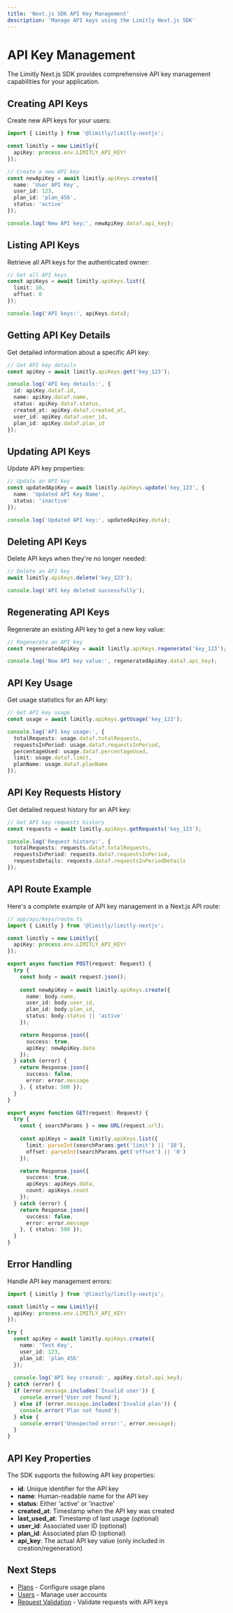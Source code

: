 ```yaml
---
title: 'Next.js SDK API Key Management'
description: 'Manage API keys using the Limitly Next.js SDK'
---
```


# API Key Management

The Limitly Next.js SDK provides comprehensive API key management capabilities for your application.

## Creating API Keys

Create new API keys for your users:

```typescript
import { Limitly } from '@limitly/limitly-nextjs';

const limitly = new Limitly({
  apiKey: process.env.LIMITLY_API_KEY!
});

// Create a new API key
const newApiKey = await limitly.apiKeys.create({
  name: 'User API Key',
  user_id: 123,
  plan_id: 'plan_456',
  status: 'active'
});

console.log('New API key:', newApiKey.data?.api_key);
```

## Listing API Keys

Retrieve all API keys for the authenticated owner:

```typescript
// Get all API keys
const apiKeys = await limitly.apiKeys.list({
  limit: 10,
  offset: 0
});

console.log('API keys:', apiKeys.data);
```

## Getting API Key Details

Get detailed information about a specific API key:

```typescript
// Get API key details
const apiKey = await limitly.apiKeys.get('key_123');

console.log('API key details:', {
  id: apiKey.data?.id,
  name: apiKey.data?.name,
  status: apiKey.data?.status,
  created_at: apiKey.data?.created_at,
  user_id: apiKey.data?.user_id,
  plan_id: apiKey.data?.plan_id
});
```

## Updating API Keys

Update API key properties:

```typescript
// Update an API key
const updatedApiKey = await limitly.apiKeys.update('key_123', {
  name: 'Updated API Key Name',
  status: 'inactive'
});

console.log('Updated API key:', updatedApiKey.data);
```

## Deleting API Keys

Delete API keys when they're no longer needed:

```typescript
// Delete an API key
await limitly.apiKeys.delete('key_123');

console.log('API key deleted successfully');
```

## Regenerating API Keys

Regenerate an existing API key to get a new key value:

```typescript
// Regenerate an API key
const regeneratedApiKey = await limitly.apiKeys.regenerate('key_123');

console.log('New API key value:', regeneratedApiKey.data?.api_key);
```

## API Key Usage

Get usage statistics for an API key:

```typescript
// Get API key usage
const usage = await limitly.apiKeys.getUsage('key_123');

console.log('API key usage:', {
  totalRequests: usage.data?.totalRequests,
  requestsInPeriod: usage.data?.requestsInPeriod,
  percentageUsed: usage.data?.percentageUsed,
  limit: usage.data?.limit,
  planName: usage.data?.planName
});
```

## API Key Requests History

Get detailed request history for an API key:

```typescript
// Get API key requests history
const requests = await limitly.apiKeys.getRequests('key_123');

console.log('Request history:', {
  totalRequests: requests.data?.totalRequests,
  requestsInPeriod: requests.data?.requestsInPeriod,
  requestsDetails: requests.data?.requestsInPeriodDetails
});
```

## API Route Example

Here's a complete example of API key management in a Next.js API route:

```typescript
// app/api/keys/route.ts
import { Limitly } from '@limitly/limitly-nextjs';

const limitly = new Limitly({
  apiKey: process.env.LIMITLY_API_KEY!
});

export async function POST(request: Request) {
  try {
    const body = await request.json();
    
    const newApiKey = await limitly.apiKeys.create({
      name: body.name,
      user_id: body.user_id,
      plan_id: body.plan_id,
      status: body.status || 'active'
    });

    return Response.json({
      success: true,
      apiKey: newApiKey.data
    });
  } catch (error) {
    return Response.json({
      success: false,
      error: error.message
    }, { status: 500 });
  }
}

export async function GET(request: Request) {
  try {
    const { searchParams } = new URL(request.url);
    
    const apiKeys = await limitly.apiKeys.list({
      limit: parseInt(searchParams.get('limit') || '10'),
      offset: parseInt(searchParams.get('offset') || '0')
    });

    return Response.json({
      success: true,
      apiKeys: apiKeys.data,
      count: apiKeys.count
    });
  } catch (error) {
    return Response.json({
      success: false,
      error: error.message
    }, { status: 500 });
  }
}
```

## Error Handling

Handle API key management errors:

```typescript
import { Limitly } from '@limitly/limitly-nextjs';

const limitly = new Limitly({
  apiKey: process.env.LIMITLY_API_KEY!
});

try {
  const apiKey = await limitly.apiKeys.create({
    name: 'Test Key',
    user_id: 123,
    plan_id: 'plan_456'
  });
  
  console.log('API key created:', apiKey.data?.api_key);
} catch (error) {
  if (error.message.includes('Invalid user')) {
    console.error('User not found');
  } else if (error.message.includes('Invalid plan')) {
    console.error('Plan not found');
  } else {
    console.error('Unexpected error:', error.message);
  }
}
```

## API Key Properties

The SDK supports the following API key properties:

- **id**: Unique identifier for the API key
- **name**: Human-readable name for the API key
- **status**: Either 'active' or 'inactive'
- **created_at**: Timestamp when the API key was created
- **last_used_at**: Timestamp of last usage (optional)
- **user_id**: Associated user ID (optional)
- **plan_id**: Associated plan ID (optional)
- **api_key**: The actual API key value (only included in creation/regeneration)

## Next Steps

- [Plans](/sdk/nextjs/plans) - Configure usage plans
- [Users](/sdk/nextjs/users) - Manage user accounts
- [Request Validation](/sdk/nextjs/validation) - Validate requests with API keys 